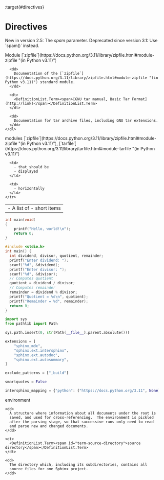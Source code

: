 :target{#directives}

# Directives

<Container type="info" title="Version added">
  <span>New in version 2.5: </span>The <em>spam</em> parameter.
</Container>

<Container type="warning" title="Deprecated">
  <span>Deprecated since version 3.1: </span>Use `spam()` instead.
</Container>

<Container type="info" title="See also:">
  <DefinitionList>
    <dl>
      <dt>
        <DefinitionList.Term><span>Module [`zipfile`](https://docs.python.org/3.11/library/zipfile.html#module-zipfile "(in Python v3.11)")</span></DefinitionList.Term>
      </dt>

      <dd>
        Documentation of the [`zipfile`](https://docs.python.org/3.11/library/zipfile.html#module-zipfile "(in Python v3.11)") standard module.
      </dd>

      <dt>
        <DefinitionList.Term><span>[GNU tar manual, Basic Tar Format](http://link)</span></DefinitionList.Term>
      </dt>

      <dd>
        Documentation for tar archive files, including GNU tar extensions.
      </dd>
    </dl>
  </DefinitionList>
</Container>

<Container type="info" title="See also:">
  modules [`zipfile`](https://docs.python.org/3.11/library/zipfile.html#module-zipfile "(in Python v3.11)"), [`tarfile`](https://docs.python.org/3.11/library/tarfile.html#module-tarfile "(in Python v3.11)")
</Container>

<HorizontalList>
  <table>
    <tr>
      <td>
        - A list of
        - short items
      </td>

      <td>
        - that should be
        - displayed
      </td>

      <td>
        - horizontally
      </td>
    </tr>
  </table>
</HorizontalList>

```c
int main(void)
{
    printf("Hello, world!\n");
    return 0;
}
```

```c
#include <stdio.h>
int main() {
  int dividend, divisor, quotient, remainder;
  printf("Enter dividend: ");
  scanf("%d", &dividend);
  printf("Enter divisor: ");
  scanf("%d", &divisor);
  // Computes quotient
  quotient = dividend / divisor;
  // Computes remainder
  remainder = dividend % divisor;
  printf("Quotient = %d\n", quotient);
  printf("Remainder = %d", remainder);
  return 0;
}
```

```python
import sys
from pathlib import Path

sys.path.insert(0, str(Path(__file__).parent.absolute()))

extensions = [
    "sphinx_mdx",
    "sphinx.ext.intersphinx",
    "sphinx.ext.autodoc",
    "sphinx.ext.autosummary",
]

exclude_patterns = ["_build"]

smartquotes = False

intersphinx_mapping = {"python": ("https://docs.python.org/3.11", None)}
```

<DefinitionList>
  <dl>
    <dt>
      <DefinitionList.Term><span id="term-environment">environment</span></DefinitionList.Term>
    </dt>

    <dd>
      A structure where information about all documents under the root is
      saved, and used for cross-referencing.  The environment is pickled
      after the parsing stage, so that successive runs only need to read
      and parse new and changed documents.
    </dd>

    <dt>
      <DefinitionList.Term><span id="term-source-directory">source directory</span></DefinitionList.Term>
    </dt>

    <dd>
      The directory which, including its subdirectories, contains all
      source files for one Sphinx project.
    </dd>
  </dl>
</DefinitionList>
